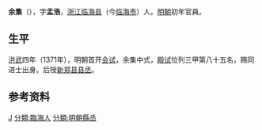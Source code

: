 {{Otheruses|other=名为余集的其他人物|余集}}

'''余集'''（{{bd|？||？||catIdx=Y余}}），字'''孟浩'''，[[浙江|浙江]][[临海县|临海县]]（今[[临海市|临海市]]）人。[[明朝|明朝]]初年官員。

== 生平 ==
[[洪武|洪武]]四年（1371年），明朝首开[[会试|会试]]，余集中式，[[殿试|殿试]]位列三甲第八十五名，赐同进士出身。后授[[新郑县|新郑县]][[县丞|县丞]]。

== 参考资料 ==
{{reflist}}

{{洪武四年辛亥科殿試金榜}}

{{Authority control}}

{{DEFAULTSORT:Yu余}}
[[分類:余姓|J]]
[[分類:臨海人|分類:臨海人]]
[[分類:明朝縣丞|分類:明朝縣丞]]


{{明朝人物小作品}}